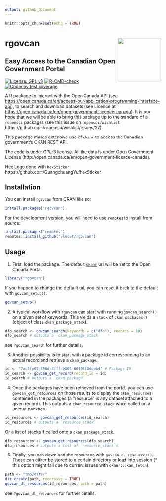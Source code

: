 ```yaml
---
output: github_document
---
```


```r
knitr::opts_chunk$set(echo = TRUE)
```

# rgovcan <img src="man/figures/logo.png" align="right" width=140/>
## Easy Access to the Canadian Open Government Portal

[![License: GPL v3](https://img.shields.io/badge/License-GPL%20v3-blue.svg)](http://www.gnu.org/licenses/gpl-3.0)
[![R-CMD-check](https://github.com/VLucet/rgovcan/workflows/R-CMD-check/badge.svg)](https://github.com/VLucet/rgovcan/actions)
[![Codecov test coverage](https://codecov.io/gh/VLucet/rgovcan/branch/master/graph/badge.svg)](https://codecov.io/gh/VLucet/rgovcan?branch=master)

A R package to interact with the Open Canada API (see <https://open.canada.ca/en/access-our-application-programming-interface-api>), to search and download datasets (see Licence at <https://open.canada.ca/en/open-government-licence-canada>). It is our hope that we will be able to bring this package up to the standard of a `ropensci` packages (see this issue on `ropensci/wishlist` https://github.com/ropensci/wishlist/issues/27).

This package makes extensive use of `ckanr` to access the Canadian government's CKAN REST API.

The code is under GPL-3 license. All the data is under Open Government License
(http://open.canada.ca/en/open-government-licence-canada).

Hex Logo done with `hexSticker`: https://github.com/GuangchuangYu/hexSticker


## Installation

You can install `rgovcan` from CRAN like so:
```r
install.packages("rgovcan")
```

For the development version, you will need to use [`remotes`](https://CRAN.R-project.org/package=remotes) to install from source:

```r
install.packages("remotes")
remotes::install_github("vlucet/rgovcan")
```

## Usage

1. First, load the package. The default [`ckanr`](https://CRAN.R-project.org/package=ckanr) url will be set to the Open Canada Portal.

```r
library("rgovcan")
```

If you happen to change the default url, you can reset it back to the default with `govcan_setup()`.

```r
govcan_setup()
```

2. A typical workflow with `rgovcan` can start with running `govcan_search()` on a given set of keywords. This yields a `stack` of `ckan_packages()` (object of class `ckan_package_stack`).

```r
dfo_search <- govcan_search(keywords = c("dfo"), records = 10)
dfo_search # outputs a `ckan_package_stack`
```

see `?govcan_search` for further details.

3. Another possibility is to start with a package id corresponding to an actual record and retrieve a `ckan_package`.

```r
id <- "7ac5fe02-308d-4fff-b805-80194f8ddeb4" # Package ID
id_search <- govcan_get_record(record_id = id)
id_search # outputs a `ckan_package`
```

4. Once the packages have been retrieved from the portal, you can use `govcan_get_resources` on those results to display the `ckan_resource`s contained in the packages (a "resource" is any dataset attached to a given record). This outputs a `ckan_resource_stack` when called on a unique package.
```r
id_resources <- govcan_get_resources(id_search)
id_resources # outputs a `resource_stack`
```

Or a list of stacks if called onto a `ckan_package_stack`.

```r
dfo_resources <- govcan_get_resources(dfo_search)
dfo_resources # outputs a list of `resource_stack`s
```

5. Finally, you can download the resources with `govcan_dl_resources()`. These can either be stored to a certain directory or load into session (* this option might fail due to current issues with `ckanr::ckan_fetch`).

```r
path <- "tmp/data/"
dir.create(path, recursive = TRUE)
govcan_dl_resources(id_resources, path = path)
```

see `?govcan_dl_resources` for further details.
